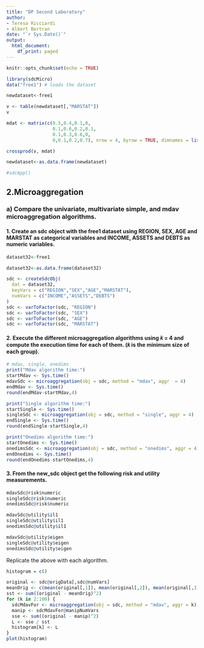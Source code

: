```yaml
---
title: "DP Second Laboratory"
author:
- Teresa Ricciardi
- Albert Bertran
date: "`r Sys.Date()`"
output:
  html_document:
    df_print: paged
---
```


```r
knitr::opts_chunk$set(echo = TRUE)
```

```r
library(sdcMicro)
data("free1") # loads the dataset
```

```r
newdataset<-free1
```

```r
v <- table(newdataset[,"MARSTAT"])
v
```
```r
mdat <- matrix(c(0.5,0.4,0.1,0,
                 0.1,0.6,0.2,0.1,
                 0.1,0.3,0.6,0,
                 0,0.1,0.2,0.7), nrow = 4, byrow = TRUE, dimnames = list(c("single","married","divorced","widow"), c("single","married","divorced","widow")))
```

```r
crossprod(v, mdat)
```

```r
newdataset<-as.data.frame(newdataset)
```


```r
#sdcApp()
```

## 2.Microaggregation

### a) Compare the univariate, multivariate simple, and mdav microaggregation algorithms.

#### 1. Create an sdc object with the free1 dataset using REGION, SEX, AGE and MARSTAT as categorical variables and INCOME, ASSETS and DEBTS as numeric variables.

```r
dataset32<-free1

dataset32<-as.data.frame(dataset32)

sdc <- createSdcObj(
  dat = dataset32,
  keyVars = c("REGION","SEX","AGE","MARSTAT"),
  numVars = c("INCOME","ASSETS","DEBTS")
)
sdc <- varToFactor(sdc, "REGION")
sdc <- varToFactor(sdc, "SEX")
sdc <- varToFactor(sdc, "AGE")
sdc <- varToFactor(sdc, "MARSTAT")
```

#### 2. Execute the different microaggregation algorithms using 𝑘 = 4 and compute the execution time for each of them. (𝑘 is the minimum size of each group).

```r
# mdav, single, onedims
print("Mdav algorithm time:")
startMdav <- Sys.time()
mdavSdc <- microaggregation(obj = sdc, method = "mdav", aggr  = 4)
endMdav <- Sys.time()
round(endMdav-startMdav,4)

print("Single algorithm time:")
startSingle <- Sys.time()
singleSdc <- microaggregation(obj = sdc, method = "single", aggr = 4)
endSingle <- Sys.time()
round(endSingle-startSingle,4)

print("Onedims algorithm time:")
startOnedims <- Sys.time()
onedimsSdc <- microaggregation(obj = sdc, method = "onedims", aggr = 4)
endOnedims <- Sys.time()
round(endOnedims-startOnedims,4)
```
#### 3. From the new_sdc object get the following risk and utility measurements.

```r
mdavSdc@risk$numeric
singleSdc@risk$numeric
onedimsSdc@risk$numeric
```

```r
mdavSdc@utility$il1
singleSdc@utility$il1
onedimsSdc@utility$il1
```

```r
mdavSdc@utility$eigen
singleSdc@utility$eigen
onedimsSdc@utility$eigen
```
Replicate the above with each algorithm.


```r
histogram = c()
```


```r
original <- sdc@origData[,sdc@numVars]
meanOrig <- c(mean(original[,1]), mean(original[,2]), mean(original[,3]))
sst <- sum((original - meanOrig)^2)
for (k in 2:100) {
  sdcMdavFor <- microaggregation(obj = sdc, method = "mdav", aggr = k)
  manip <- sdcMdavFor@manipNumVars
  sse <- sum((original - manip)^2)
  L <- sse / sst
  histogram[k] <- L
}
plot(histogram)

```



